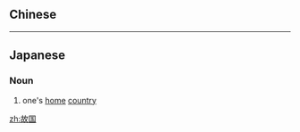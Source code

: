 ==Chinese==
{{zh-see|故國}}

----

==Japanese==
{{ja-kanjitab|こ|こく|yomi=o}}

===Noun===
{{ja-noun|ここく|kyu=故國}}

# one's [[home]] [[country]]

[[zh:故国]]